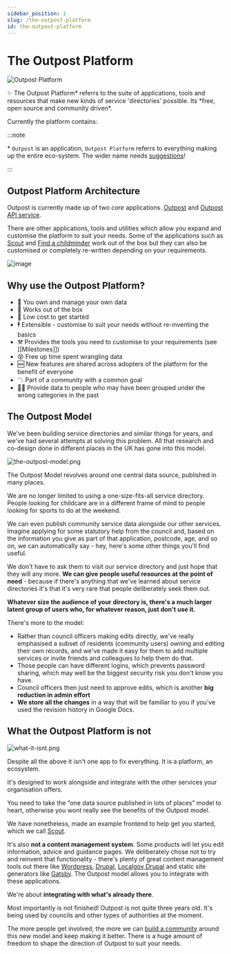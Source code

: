 ```yaml
---
sidebar_position: 1
slug: /the-outpost-platform
id: the-outpost-platform
---
```


# The Outpost Platform


<ImageWindow banner={true}>

![Outpost Platform](/img/outpost-platform.png)

</ImageWindow>

✨ The Outpost Platform* referrs to the suite of applications, tools and resources that make new kinds of service 'directories' possible. Its *free, open source and community driven\*.

Currently the platform contains:

<OutpostPlatformParts />

:::note

\* `Outpost` is an application, `Outpost Platform` referrs to everything making up the entire eco-system. The wider name needs [suggestions](https://github.com/wearefuturegov/outpost/discussions)!

:::

## Outpost Platform Architecture

Outpost is currently made up of two _core_ applications. [Outpost](outpost) and [Outpost API service](outpost-api-service).

There are other applications, tools and utilities which allow you expand and customise the platform to suit your needs. Some of the applications such as [Scout](scout) and [Find a childminder](find-a-childminder) work out of the box but they can also be customised or completely re-written depending on your requirements.

<ImageWindow size="auto">

![image](/img/outpost-architecture.png)

</ImageWindow>

## Why use the Outpost Platform?

- 💽 You own and manage your own data
- 🎁 Works out of the box
- 🔅 Low cost to get started
- 🕴 Extensible - customise to suit your needs without re-inventing the basics
- ⚒ Provides the tools you need to customise to your requirements (see [[Milestones]])
- 😵 Free up time spent wrangling data
- 🆕 New features are shared across adopters of the platform for the benefit of everyone
- 〽 Part of a community with a common goal
- 👨‍👦 Provide data to people who may have been grouped under the wrong categories in the past

## The Outpost Model

We've been building service directories and similar things for years, and we've had several attempts at solving this problem. All that research and co-design done in different places in the UK has gone into this model.

<ImageWindow size="auto">

![the-outpost-model.png](/img/the-outpost-model.png)

</ImageWindow>

The Outpost Model revolves around one central data source, published in many places.

We are no longer limited to using a one-size-fits-all service directory. People looking for childcare are in a different frame of mind to people looking for sports to do at the weekend.

We can even publish community service data alongside our other services. Imagine applying for some statutory help from the council and, based on the information you give as part of that application, postcode, age, and so on, we can automatically say - hey, here's some other things you'll find useful.

We don't have to ask them to visit our service directory and just hope that they will any more. **We can give people useful resources at the point of need** - because if there's anything that we've learned about service directories it's that it's very rare that people deliberately seek them out.

**Whatever size the audience of your directory is, there's a much larger latent group of users who, for whatever reason, just don't use it.**

There's more to the model:

- Rather than council officers making edits directly, we've really emphasised a subset of residents (community users) owning and editing their own records, and we've made it easy for them to add multiple services or invite friends and colleagues to help them do that.
- Those people can have different logins, which prevents password sharing, which may well be the biggest security risk you don't know you have.
- Council officers then just need to approve edits, which is another **big reduction in admin effort**
- **We store all the changes** in a way that will be familiar to you if you've used the revision history in Google Docs.

## What the Outpost Platform is not

<ImageWindow size="auto">

![what-it-isnt.png](/img/what-it-isnt.png)

</ImageWindow>

Despite all the above it isn't one app to fix everything. It is a platform, an ecosystem.

It's designed to work alongside and integrate with the other services your organisation offers.

You need to take the “one data source published in lots of places” model to heart, otherwise you wont really see the benefits of the Outpost model.

We have nonetheless, made an example frontend to help get you started, which we call [Scout](https://github.com/wearefuturegov/scout-x).

It's also **not a content management system**. Some products will let you edit information, advice and guidance pages. We deliberately chose not to try and reinvent that functionality - there's plenty of great content management tools out there like [Wordpress](https://wordpress.com/), [Drupal](https://drupal.org/), [Localgov Drupal](https://localgovdrupal.org/) and static site generators like [Gatsby](https://www.gatsbyjs.com/). The Outpost model allows you to integrate with these applications.

We're about **integrating with what's already there**.

Most importantly is not finished! Outpost is not quite three years old. It's being used by councils and other types of authorities at the moment.

The more people get involved, the more we can [build a community](https://github.com/wearefuturegov/outpost/discussions) around this new model and keep making it better. There is a huge amount of freedom to shape the direction of Outpost to suit your needs.
